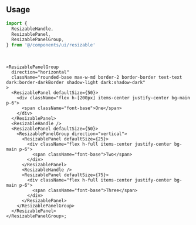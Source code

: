 ```tsx file=<rootDir>/src/components/ui/resizable.tsx title="components/ui/resizable.tsx"
```

<br />

## Usage

```ts
import {
  ResizableHandle,
  ResizablePanel,
  ResizablePanelGroup,
} from '@/components/ui/resizable'
```

<br />

```tsx
<ResizablePanelGroup
  direction="horizontal"
  className="rounded-base max-w-md border-2 border-border text-text dark:border-darkBorder shadow-light dark:shadow-dark"
>
  <ResizablePanel defaultSize={50}>
    <div className="flex h-[200px] items-center justify-center bg-main p-6">
      <span className="font-base">One</span>
    </div>
  </ResizablePanel>
  <ResizableHandle />
  <ResizablePanel defaultSize={50}>
    <ResizablePanelGroup direction="vertical">
      <ResizablePanel defaultSize={25}>
        <div className="flex h-full items-center justify-center bg-main p-6">
          <span className="font-base">Two</span>
        </div>
      </ResizablePanel>
      <ResizableHandle />
      <ResizablePanel defaultSize={75}>
        <div className="flex h-full items-center justify-center bg-main p-6">
          <span className="font-base">Three</span>
        </div>
      </ResizablePanel>
    </ResizablePanelGroup>
  </ResizablePanel>
</ResizablePanelGroup>;

```